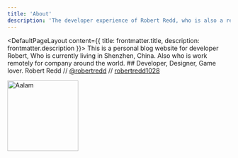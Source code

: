 ```yaml
---
title: 'About'
description: 'The developer experience of Robert Redd, who is also a remote worker.'
---
```


<DefaultPageLayout content={{ title: frontmatter.title, description: frontmatter.description }}>
    <Prose>
            This is a personal blog website for developer Robert, Who is currently living in Shenzhen, China. Also who is work remotely for company around the world. 
            ## Developer, Designer, Game lover.
Robert Redd // [@robertredd](http://robertredd.me)  // [robertredd1028](https://github.com/robertredd1028)
            <div class="author">
                <img class="rounded-full" width="160" src="https://assets.website-files.com/5e51c674258ffe10d286d30a/5e5358878e2493fbea064dd9_peep-59.svg" title="Aalam" />
            </div>
    </Prose>
</DefaultPageLayout>
